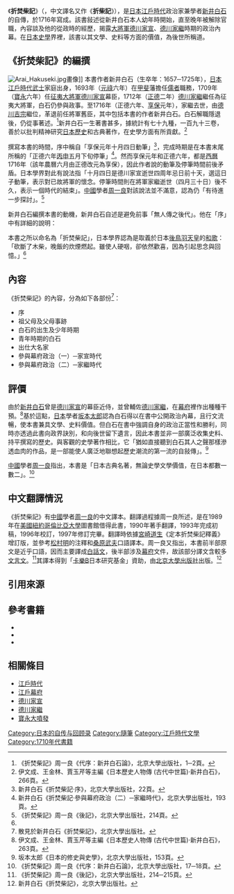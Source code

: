 {{japanese|japanese=折りたく柴の記|kana=おりたくしばのき|romaji=Oritaku Shiba no Ki}}
《'''折焚柴記'''》（{{lang-ja|折りたく柴の記}}，中文譯名又作《'''折柴記'''》），是[[日本|日本]][[江戶時代|江戶時代]]政治家兼學者[[新井白石|新井白石]]的自傳，於1716年寫成。該書敍述從新井白石本人幼年時開始，直至晚年被解除官職，內容談及他的從政時的經歷，揭露[[征夷大將軍|大將軍]][[德川家宣|德川家宣]]、[[德川家繼|德川家繼]]時期的政治內幕。在[[日本史學|日本史學]]界裡，該書以其文學、史料等方面的價值，為後世所稱道。

==《折焚柴記》的編撰==
[[File:Arai_Hakuseki.jpg|thumb]]畫像]]
本書作者新井白石（生卒年：1657─1725年），[[日本|日本]][[江戶時代|江戶時代]][[日本武士|武士]]家庭出身，1693年（[[元祿|元祿]]六年）在[[甲府藩|甲斐]]藩擔任[[儒者|儒者]]職務，1709年（[[寶永|寶永]]六年）任[[征夷大將軍|征夷大將軍]][[德川家宣|德川家宣]]幕臣，1712年（[[正德_(日本)|正德]]二年）[[德川家繼|德川家繼]]繼任為征夷大將軍，白石仍參與政事。至1716年（正德六年、[[享保|享保]]元年），家繼去世，由[[德川吉宗|德川吉宗]]繼位，革退前任將軍舊臣，其中包括本書的作者新井白石。白石解職隱退後，仍從事著述。<ref>《折焚柴記》周一良《代序：新井白石論》，北京大學出版社，1─2頁。</ref>新井白石一生著書甚多，據統計有七十九種，一百九十三卷，善於以批判精神研究[[日本歷史|日本歷史]]和古典著作，在史學方面有所貢獻。<ref>伊文成、王金林、賈玉芹等主編《日本歷史人物傳 (古代中世篇)·新井白石》，266頁。</ref>

撰寫本書的時間，序中稱自「享保元年十月四日動筆」<ref>新井白石《折焚柴記·序》，北京大學出版社，22頁。</ref>，完成時期是在本書末尾所稱的「正德六年[[丙申|丙申]]五月下旬停筆」<ref>新井白石《折焚柴記·參與幕府政治（二）─家繼時代》，北京大學出版社，193頁。</ref>。然而享保元年和正德六年，都是[[西曆|西曆]]1716年（該年農曆六月由正德改元為享保），因此作者說的動筆及停筆時間前後矛盾。日本學界對此有說法指「十月四日是德川家宣逝世四周年忌日前十天，選這日子動筆，表示對已故將軍的懷念。停筆時間則在將軍家繼逝世（四月三十日）後不久，表示一個時代的結束」。[[中國|中國]]學者[[周一良|周一良]]對該說法並不滿意，認為仍「有待進一步探討」。<ref name="折焚柴記214">《折焚柴記》周一良《後記》，北京大學出版社，214頁。</ref>

新井白石編撰本書的動機，新井白石自述是避免前事「無人傳之後代」。他在「序」中有詳細的說明：
{{cquote2|

如今我已成為悠閑之身，隨時想起過去的事，隨筆記下。既不供外人閱讀，遑計言詞之笨拙與內容之煩雜？其中涉及前代將軍（德川家宣），深感惶恐。但世人熟知其事跡者不多，自亦無人傳之後代，未免令人有寂寞之感。我子孫後代讀此書者，如理解爾父祖起家不易，受前代將軍之恩澤非同一般，庶幾就不悖於忠孝之道了吧！<ref>新井白石《折焚柴記·序》，北京大學出版社，21─22頁。</ref>}}

本書之所以命名為「折焚柴記」，日本學界認為是取義於日本[[後鳥羽天皇|後鳥羽天皇]]的[[和歌|和歌]]：「砍斷了木柴，晚飯的炊煙燃起。雖使人硬咽，卻依然歡喜，因為引起思念與回憶。」<ref name="折焚柴記214"/>

== 內容 ==
《折焚柴記》的內容，分為如下各部份<ref>散見於新井白石《折焚柴記》，北京大學出版社。</ref>：
*序
*祖父母及父母事跡
*白石的出生及少年時期
*青年時期的白石
*出仕大名家
*參與幕府政治（一）─家宣時代
*參與幕府政治（二）─家繼時代

== 評價 ==
由於[[新井白石|新井白石]]曾是[[德川家宣|德川家宣]]的幕臣近侍，並曾輔佐[[德川家繼|德川家繼]]，在[[江戶幕府|幕府]]裡作出種種干預。<ref>伊文成、王金林、賈玉芹等主編《日本歷史人物傳 (古代中世篇)·新井白石》，263頁。</ref>基於這點，[[日本|日本]]學者[[坂本太郎|坂本太郎]]認為白石得以在書中公開政治內幕，且行文流暢，使本書兼具文學、史料價值。但白石在書中強調自身的政治正當性和勝利，同時亦透過此書向政界訣別，和向後世留下遺言，因此本書並非一部廣泛收集史料、持平撰寫的歷史。與客觀的史學著作相比，它「猶如直接聽到白石其人之聲那樣滲透血肉的作品，是一部能使人廣泛地聯想起歷史潮流的第一流的自敍傳」。<ref>坂本太郎《日本的修史與史學》，北京大學出版社，153頁。</ref>

[[中國|中國]]學者[[周一良|周一良]]指出，本書是「日本古典名著，無論史學文學價值，在日本都數一數二」。<ref>《折焚柴記》周一良《代序：新井白石論》，北京大學出版社，17─18頁。</ref>

== 中文翻譯情況 ==
《折焚柴記》有[[中國|中國]]學者[[周一良|周一良]]的中文譯本。翻譯過程據周一良所述，是在1989年在[[美國|美國]][[紐約|紐約]][[哥倫比亞大學|哥倫比亞大學]]圖書館借得此書，1990年著手翻譯，1993年完成初稿，1996年校訂，1997年修訂完畢。翻譯時依據[[宮崎道生|宮崎道生]]《定本折焚柴記釋義》增訂版，並參考[[松村明|松村明]]的注釋和[[桑原武夫|桑原武夫]]口語譯本。周一良又指出，本書前半部原文是近乎口語，因而主要譯成[[白話文|白話文]]，後半部涉及[[江戶幕府|幕府]]文件，故該部分譯文含較多[[文言文|文言文]]。<ref>《折焚柴記》周一良《後記》，北京大學出版社，214─215頁。</ref>其譯本得到「[[卡樂B|卡樂B]]日本研究基金」資助，由[[北京大學出版社|北京大學出版社]]出版。<ref>新井白石《折焚柴記》，北京大學出版社。</ref>

== 引用來源 ==
{{reflist}}

== 參考書籍 ==
<div class="references-small">
*{{zh}}{{cite book|title=《折焚柴記》|author=[[新井白石|新井白石]]|location=[[北京|北京]]|publisher=[[北京大學出版社|北京大學出版社]]（1998年）ISBN 7301038984}}
*{{zh}}{{cite book|title=《日本歷史人物傳 (古代中世篇)》|author=[[伊文成|伊文成]]、[[王金林|王金林]]、[[賈玉芹|賈玉芹]]等主編|publisher=黑龍江人民出版社（1984）|location=[[哈爾濱|哈爾濱]]}}
*{{zh}}{{cite book|title=《[[日本的修史與史學|日本的修史與史學]]》|author=[[坂本太郎|坂本太郎]]|others=[[沈仁安|沈仁安]]、[[林鐵森|林鐵森]]譯|location=[[北京|北京]]|publisher=[[北京大學出版社|北京大學出版社]]（1992）ISBN 7301014023}}
</div>

== 相關條目 ==
*[[江戶時代|江戶時代]]
*[[江戶幕府|江戶幕府]]
*[[德川家宣|德川家宣]]
*[[德川家繼|德川家繼]]
*[[寶永大噴發|寶永大噴發]]

{{DEFAULTSORT:Oritaku Shiba no Ki}}
[[Category:日本的自传与回顾录|Category:日本的自传与回顾录]]
[[Category:隨筆|Category:隨筆]]
[[Category:江戶時代文學|Category:江戶時代文學]]
[[Category:1710年代書籍|Category:1710年代書籍]]